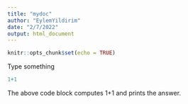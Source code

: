 ```yaml
---
title: "mydoc"
author: "EylemYildirim"
date: "2/7/2022"
output: html_document
---
```


```r
knitr::opts_chunk$set(echo = TRUE)
```

Type something

```r
1+1
```

The above code block computes 1+1 and prints the answer.
